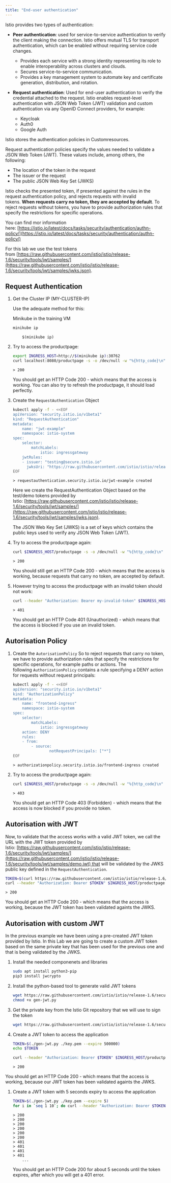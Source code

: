 ```yaml
---
title: "End-user authentication"
---
```



Istio provides two types of authentication:

*   **Peer authentication**: used for service-to-service authentication to verify the client making the connection. Istio offers mutual TLS for transport authentication, which can be enabled without requiring service code changes.
    
    *   Provides each service with a strong identity representing its role to enable interoperability across clusters and clouds.
    *   Secures service-to-service communication.
    *   Provides a key management system to automate key and certificate generation, distribution, and rotation.
*   **Request authentication**: Used for end-user authentication to verify the credential attached to the request. Istio enables request-level authentication with JSON Web Token (JWT) validation and custom authentication via any OpenID Connect providers, for example:
    
    *   Keycloak
    *   Auth0
    *   Google Auth

Istio stores the authentication policies in Customresources.

Request authentication policies specify the values needed to validate a JSON Web Token (JWT). These values include, among others, the following:

*   The location of the token in the request
*   The issuer or the request
*   The public JSON Web Key Set (JWKS)

Istio checks the presented token, if presented against the rules in the request authentication policy, and rejects requests with invalid tokens. **When requests carry no token, they are accepted by default**. To reject requests without tokens, you have to provide authorization rules that specify the restrictions for specific operations.

You can find mor information here: [https://istio.io/latest/docs/tasks/security/authentication/authn-policy/](https://istio.io/latest/docs/tasks/security/authentication/authn-policy/)

For this lab we use the test tokens from [https://raw.githubusercontent.com/istio/istio/release-1.6/security/tools/jwt/samples/](https://raw.githubusercontent.com/istio/istio/release-1.6/security/tools/jwt/samples/jwks.json).

## Request Authentication

1.  Get the Cluster IP (MY-CLUSTER-IP)
    
    Use the adequate method for this:
    
    Minikube in the training VM
    
    ```bash
    minikube ip
    ```        
    
        	$(minikube ip)
        
    
2.  Try to access the productpage:
    
    ```bash
    export INGRESS_HOST=http://$(minikube ip):30762
    curl localhost:8080/productpage -s -o /dev/null -w "%{http_code}\n"
    ```
        
    ```output
    > 200
    ```
    
    You should get an HTTP Code 200 - which means that the access is working. You can also try to refresh the productpage, it should load perfectly.
    
3.  Create the `RequestAuthentication` Object
    
    ```bash
    kubectl apply -f - <<EOF
    apiVersion: "security.istio.io/v1beta1"
    kind: "RequestAuthentication"
    metadata:
        name: "jwt-example"
        namespace: istio-system
    spec:
        selector:
            matchLabels:
                istio: ingressgateway
        jwtRules:
        - issuer: "testing@secure.istio.io"
          jwksUri: "https://raw.githubusercontent.com/istio/istio/release-1.6/security/tools/jwt/samples/jwks.json"
    EOF
    ```        
    
        > requestauthentication.security.istio.io/jwt-example created
        
    
    Here we create the RequestAuthentication Object based on the test/demo tokens provided by Istio: [https://raw.githubusercontent.com/istio/istio/release-1.6/security/tools/jwt/samples/](https://raw.githubusercontent.com/istio/istio/release-1.6/security/tools/jwt/samples/jwks.json).
    
    The JSON Web Key Set (JWKS) is a set of keys which contains the public keys used to verify any JSON Web Token (JWT).
    
4.  Try to access the productpage again:
    
    ```bash
    curl $INGRESS_HOST/productpage -s -o /dev/null -w "%{http_code}\n"
    ```        	
        
    ```output
    > 200
    ```
        
    
    You should still get an HTTP Code 200 - which means that the access is working, because requests that carry no token, are accepted by default.
    
5.  However trying to access the productpage with an invalid token should not work:
    
    ```bash
    curl --header "Authorization: Bearer my-invalid-token" $INGRESS_HOST/productpage -s -o /dev/null -w "%{http_code}\n"
    ```
    
    ```output
    > 401
    ```        
    
    You should get an HTTP Code 401 (Unauthorized) - which means that the access is blocked if you use an invalid token.
    

## Autorisation Policy

1.  Create the `AutorisationPolicy` So to reject requests that carry no token, we have to provide authorization rules that specify the restrictions for specific operations, for example paths or actions. The following `AuthorizationPolicy` contains a rule specifying a DENY action for requests without request principals:
    
    ```bash
    kubectl apply -f - <<EOF
    apiVersion: "security.istio.io/v1beta1"
    kind: "AuthorizationPolicy"
    metadata:
        name: "frontend-ingress"
        namespace: istio-system
    spec:
        selector:
            matchLabels:
                istio: ingressgateway
        action: DENY
        rules:
        - from:
            - source:
                    notRequestPrincipals: ["*"]
    EOF
    ```          
        
    ```output
    > authorizationpolicy.security.istio.io/frontend-ingress created
    ```

2.  Try to access the productpage again:
    
    ```bash
    curl $INGRESS_HOST/productpage -s -o /dev/null -w "%{http_code}\n"
    ```        	
        
    ```output
    > 403
    ```        
    
    You should get an HTTP Code 403 (Forbidden) - which means that the access is now blocked if you provide no token.
    

## Autorisation with JWT

Now, to validate that the access works with a valid JWT token, we call the URL with the JWT token provided by Istio: [https://raw.githubusercontent.com/istio/istio/release-1.6/security/tools/jwt/samples/](https://raw.githubusercontent.com/istio/istio/release-1.6/security/tools/jwt/samples/demo.jwt) that will be validated by the JWKS public key defined in the `RequestAuthentication`.

```bash
TOKEN=$(curl https://raw.githubusercontent.com/istio/istio/release-1.6/security/tools/jwt/samples/demo.jwt -s)
curl --header "Authorization: Bearer $TOKEN" $INGRESS_HOST/productpage -s -o /dev/null -w "%{http_code}\n"
```    

```output
> 200
```
    

You should get an HTTP Code 200 - which means that the access is working, because the JWT token has been validated againts the JWKS.

## Autorisation with custom JWT

In the previous example we have been using a pre-created JWT token provided by Istio. In this Lab we are going to create a custom JWT token based on the same private key that has been used for the previous one and that is being validated by the JWKS.

1.  Install the needed componenets and libraries
    
    ```bash
    sudo apt install python3-pip
    pip3 install jwcrypto
    ```        
    
2.  Install the python-based tool to generate valid JWT tokens
    
    ```bash
    wget https://raw.githubusercontent.com/istio/istio/release-1.6/security/tools/jwt/samples/gen-jwt.py
    chmod +x gen-jwt.py
    ```        
    
3.  Get the private key from the Istio Git repository that we will use to sign the token
    
    ```bash
    wget https://raw.githubusercontent.com/istio/istio/release-1.6/security/tools/jwt/samples/key.pem
    ```        	
        
    
4.  Create a JWT token to access the application
    
    ```bash
    TOKEN=$(./gen-jwt.py ./key.pem --expire 500000)
    echo $TOKEN 
    
    curl --header "Authorization: Bearer $TOKEN" $INGRESS_HOST/productpage -s -o /dev/null -w "%{http_code}\n"
    ```        	
        
    
    ```output
    > 200
    ```
        
    

You should get an HTTP Code 200 - which means that the access is working, because our JWT token has been validated againts the JWKS.

1.  Create a JWT token with 5 seconds expiry to access the application
    
    ```bash
    TOKEN=$(./gen-jwt.py ./key.pem --expire 5)
    for i in `seq 1 10`; do curl --header "Authorization: Bearer $TOKEN" $INGRESS_HOST/productpage -s -o /dev/null -w "%{http_code}\n"; sleep 1; done
    ```        	
        
    
    ```output
    > 200
    > 200
    > 200
    > 200
    > 200
    > 200
    > 401
    > 401
    > 401
    > 401
        ...

    ```
        
    
    You should get an HTTP Code 200 for about 5 seconds until the token expires, after which you will get a 401 error.
    

